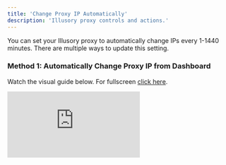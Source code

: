 ```yaml
---
title: 'Change Proxy IP Automatically'
description: 'Illusory proxy controls and actions.'
---
```


You can set your Illusory proxy to automatically change IPs every 1-1440 minutes. There are multiple ways to update this setting.


### Method 1: Automatically Change Proxy IP from Dashboard

Watch the visual guide below. For fullscreen [click here](https://app.arcade.software/share/jYZnICaSXzwMY8t6p2gB).

<div style={{
  position: 'relative',
  paddingBottom: 'calc(62.5% + 41px)',
  height: '0'
  }}>
<iframe
  src="https://demo.arcade.software/jYZnICaSXzwMY8t6p2gB?embed"
  title="Change Proxy IP"
  frameborder="0"
  loading="lazy"
  allowfullscreen
  webkitallowfullscreen
  mozallowfullscreen
  style={{
    background: '#000000',
    width: '100%',
    height: '100%',
    position: 'absolute',
    top: '0',
    left: '0',
    colorScheme: 'none'
  }}></iframe>
</div>
